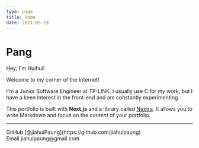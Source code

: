 ```yaml
---
type: page
title: Home
date: 2021-03-19
---
```


# Pang

Hey, I'm Huihui!

Welcome to my corner of the Internet!

I'm a Junior Software Engineer at TP-LINK. I usually use C for my work, but I have a keen interest in the front-end and am constantly experimenting

This portfolio is built with **Next.js** and a library called [Nextra](https://nextra.vercel.app/). It allows you to write Markdown and focus on the _content_ of your portfolio.


---

<div>
  GitHub [@jiahuiPaung](https://github.com/jiahuipaung)
  <br />
  Email jiahuipaung@gmail.com
</div>

